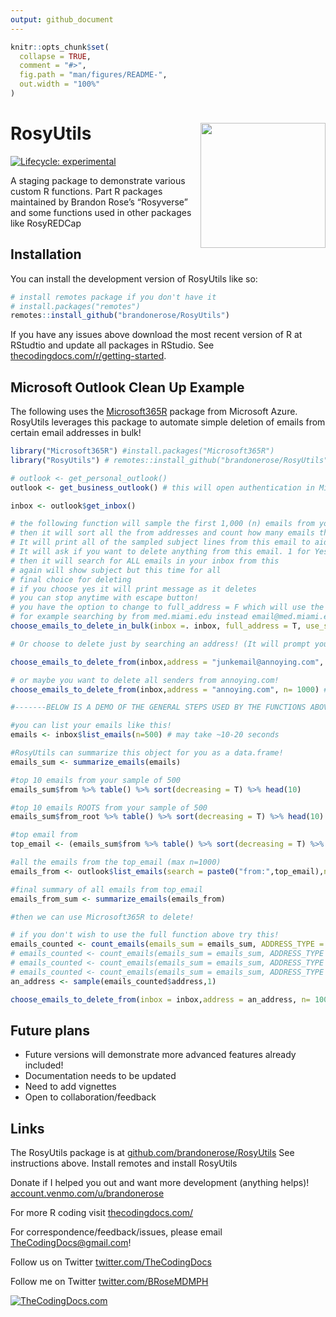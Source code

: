 ```yaml
---
output: github_document
---
```


<!-- README.md is generated from README.Rmd. Please edit that file -->

```r
knitr::opts_chunk$set(
  collapse = TRUE,
  comment = "#>",
  fig.path = "man/figures/README-",
  out.width = "100%"
)
```

# RosyUtils <img src="man/figures/logo.png" align="right" height="200" />

<!-- badges: start -->
[![Lifecycle: experimental](https://img.shields.io/badge/lifecycle-experimental-orange.svg)](https://lifecycle.r-lib.org/articles/stages.html#experimental)
<!-- badges: end -->

A staging package to demonstrate various custom R functions. Part R packages maintained by Brandon Rose's "Rosyverse" and some functions used in other packages like RosyREDCap

## Installation

You can install the development version of RosyUtils like so:

``` r
# install remotes package if you don't have it
# install.packages("remotes") 
remotes::install_github("brandonerose/RosyUtils")
```

If you have any issues above download the most recent version of R at RStudtio and update all packages in RStudio. See [thecodingdocs.com/r/getting-started](https://www.thecodingdocs.com/r/getting-started "R Getting Started").

## Microsoft Outlook Clean Up Example

The following uses the [Microsoft365R](https://github.com/Azure/Microsoft365R "Microsoft365R") package from Microsoft Azure. RosyUtils leverages this package to automate simple deletion of emails from certain email addresses in bulk!
```r

library("Microsoft365R") #install.packages("Microsoft365R")
library("RosyUtils") # remotes::install_github("brandonerose/RosyUtils")

# outlook <- get_personal_outlook() 
outlook <- get_business_outlook() # this will open authentication in Microsoft to allow Microsoft365R to use the graph API. May have to run several times at first.

inbox <- outlook$get_inbox()

# the following function will sample the first 1,000 (n) emails from your inbox
# then it will sort all the from addresses and count how many emails there are
# It will print all of the sampled subject lines from this email to aid your choice
# It will ask if you want to delete anything from this email. 1 for Yes and 2 for No
# then it will search for ALL emails in your inbox from this
# again will show subject but this time for all
# final choice for deleting
# if you choose yes it will print message as it deletes
# you can stop anytime with escape button!
# you have the option to change to full_address = F which will use the root email
# for example searching by from med.miami.edu instead email@med.miami.edu
choose_emails_to_delete_in_bulk(inbox =. inbox, full_address = T, use_sender = T n = 2000)

# Or choose to delete just by searching an address! (It will prompt you BEFORE it deletes anything)

choose_emails_to_delete_from(inbox,address = "junkemail@annoying.com", n= 1000) #replace with real email address

# or maybe you want to delete all senders from annoying.com!
choose_emails_to_delete_from(inbox,address = "annoying.com", n= 1000) #replace with real email address

#-------BELOW IS A DEMO OF THE GENERAL STEPS USED BY THE FUNCTIONS ABOVE -------

#you can list your emails like this!
emails <- inbox$list_emails(n=500) # may take ~10-20 seconds

#RosyUtils can summarize this object for you as a data.frame!
emails_sum <- summarize_emails(emails)

#top 10 emails from your sample of 500
emails_sum$from %>% table() %>% sort(decreasing = T) %>% head(10)

#top 10 emails ROOTS from your sample of 500
emails_sum$from_root %>% table() %>% sort(decreasing = T) %>% head(10)

#top email from
top_email <- (emails_sum$from %>% table() %>% sort(decreasing = T) %>% names())[[1]]

#all the emails from the top_email (max n=1000)
emails_from <- outlook$list_emails(search = paste0("from:",top_email),n=1000)

#final summary of all emails from top_email
emails_from_sum <- summarize_emails(emails_from)

#then we can use Microsoft365R to delete! 

# if you don't wish to use the full function above try this!
emails_counted <- count_emails(emails_sum = emails_sum, ADDRESS_TYPE = "sender")
# emails_counted <- count_emails(emails_sum = emails_sum, ADDRESS_TYPE = "sender_root") #alternative search
# emails_counted <- count_emails(emails_sum = emails_sum, ADDRESS_TYPE = "from")  #alternative search
# emails_counted <- count_emails(emails_sum = emails_sum, ADDRESS_TYPE = "from_root")  #alternative search
an_address <- sample(emails_counted$address,1)

choose_emails_to_delete_from(inbox = inbox,address = an_address, n= 1000) 

```

## Future plans

* Future versions will demonstrate more advanced features already included!
* Documentation needs to be updated
* Need to add vignettes
* Open to collaboration/feedback

## Links

The RosyUtils package is at [github.com/brandonerose/RosyUtils](https://github.com/brandonerose/RosyUtils "RosyUtils R package")
See instructions above. Install remotes and install RosyUtils

Donate if I helped you out and want more development (anything helps)! [account.venmo.com/u/brandonerose](https://account.venmo.com/u/brandonerose "Venmo Donation")

For more R coding visit [thecodingdocs.com/](https://www.thecodingdocs.com/ "TheCodingDocs.com") 

For correspondence/feedback/issues, please email [TheCodingDocs@gmail.com](mailto:TheCodingDocs@gmail.com)!

Follow us on Twitter [twitter.com/TheCodingDocs](https://twitter.com/TheCodingDocs "TheCodingDocs Twitter")

Follow me on Twitter [twitter.com/BRoseMDMPH](https://twitter.com/BRoseMDMPH "BRoseMDMPH Twitter")

[![TheCodingDocs.com](man/figures/TCD.png)](http://www.thecodingdocs.com)
